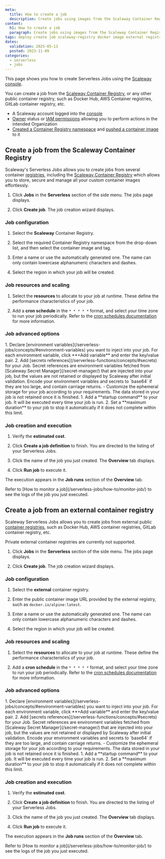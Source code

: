 ```yaml
---
meta:
  title: How to create a job
  description: Create jobs using images from the Scaleway Container Registry or from external public registries.
content:
  h1: How to create a job
  paragraph: Create jobs using images from the Scaleway Container Registry or from external public registries.
tags: deploy create job scaleway-registry docker image external registry public
dates:
  validation: 2025-05-13
  posted: 2023-11-09
categories:
  - serverless
  - jobs
---
```



This page shows you how to create Serverless Jobs using the [Scaleway console](https://console.scaleway.com/).

You can create a job from the [Scaleway Container Registry](/container-registry/quickstart/), or any other public container registry, such as Docker Hub, AWS Container registries, GitLab container registry, etc.

<Requirements />

- A Scaleway account logged into the [console](https://console.scaleway.com)
- [Owner](/iam/concepts/#owner) status or [IAM permissions](/iam/concepts/#permission) allowing you to perform actions in the intended Organization
- [Created a Container Registry namespace](/container-registry/how-to/create-namespace/) and [pushed a container image](/container-registry/how-to/push-images/) to it

## Create a job from the Scaleway Container Registry

Scaleway's Serverless Jobs allows you to create jobs from several container [registries](/container-registry/concepts/#registry), including the [Scaleway Container Registry](/container-registry/concepts/#container-registry) which allows you to store, secure and manage all your custom container images effortlessly.

1. Click **Jobs** in the **Serverless** section of the side menu. The jobs page displays.

2. Click **Create job**. The job creation wizard displays.

### Job configuration

1. Select the **Scaleway** Container Registry.

2. Select the required Container Registry namespace from the drop-down list, and then select the container image and tag.

3. Enter a name or use the automatically generated one. The name can only contain lowercase alphanumeric characters and dashes.

4. Select the region in which your job will be created.

### Job resources and scaling

1. Select the **resources** to allocate to your job at runtime. These define the performance characteristics of your job.

2. Add a **cron schedule** in the `* * * * *` format, and select your time zone to run your job periodically. Refer to the [cron schedules documentation](/serverless-jobs/reference-content/cron-schedules/) for more information.

### Job advanced options

<Tabs>
    <TabsTab label="Data">
    1. Declare [environment variables](/serverless-jobs/concepts/#environment-variables) you want to inject into your job. For each environment variable, click **+Add variable** and enter the key/value pair.
    2. Add [secrets references](/serverless-functions/concepts/#secrets) for your Job. Secret references are environment variables fetched from [Scaleway Secret Manager](/secret-manager/) that are injected into your job, but the values are not retained or displayed by Scaleway after initial validation. 
          <Message type="note">
          Encode your environment variables and secrets to `base64` if they are too large, and contain carriage returns.
          </Message>
    </TabsTab>
    <TabsTab label="Storage">
    - Customize the ephemeral storage for your job according to your requirements. The data stored in your job is not retained once it is finished. 
    </TabsTab>
    <TabsTab label="Execution">
    1. Add a **startup command** to your job. It will be executed every time your job is run.
    2. Set a **maximum duration** to your job to stop it automatically if it does not complete within this limit.
    </TabsTab>
</Tabs>

### Job creation and execution

1. Verify the **estimated cost**.

2. Click **Create a job definition** to finish. You are directed to the listing of your Serverless Jobs.

3. Click the name of the job you just created. The **Overview** tab displays.

4. Click **Run job** to execute it.

The execution appears in the **Job runs** section of the **Overview** tab.

<Message type="note">
  Refer to [How to monitor a job](/serverless-jobs/how-to/monitor-job/) to see the logs of the job you just executed.
</Message>

## Create a job from an external container registry

Scaleway Serverless Jobs allows you to create jobs from external public [container registries](/container-registry/concepts/#registry), such as Docker Hub, AWS container registries, GitLab container registry, etc.

Private external container registries are currently not supported.

<Message type="important">
<ContainerRegistryNote />
</Message>

1. Click **Jobs** in the **Serverless** section of the side menu. The jobs page displays.

2. Click **Create job**. The job creation wizard displays.

### Job configuration

1. Select the **external** container registry.

2. Enter the public container image URL provided by the external registry, such as `docker.io/alpine:latest`.

3. Enter a name or use the automatically generated one. The name can only contain lowercase alphanumeric characters and dashes.

4. Select the region in which your job will be created.

### Job resources and scaling

1. Select the **resources** to allocate to your job at runtime. These define the performance characteristics of your job.

2. Add a **cron schedule** in the `* * * * *` format, and select your time zone to run your job periodically. Refer to the [cron schedules documentation](/serverless-jobs/reference-content/cron-schedules/) for more information.

### Job advanced options

<Tabs>
    <TabsTab label="Data">
    1. Declare [environment variables](/serverless-jobs/concepts/#environment-variables) you want to inject into your job. For each environment variable, click **+Add variable** and enter the key/value pair.
    2. Add [secrets references](/serverless-functions/concepts/#secrets) for your Job. Secret references are environment variables fetched from [Scaleway Secret Manager](/secret-manager/) that are injected into your job, but the values are not retained or displayed by Scaleway after initial validation. 
          <Message type="note">
          Encode your environment variables and secrets to `base64` if they are too large, and contain carriage returns.
          </Message>
    </TabsTab>
    <TabsTab label="Storage">
    - Customize the ephemeral storage for your job according to your requirements. The data stored in your job is not retained once it is finished. 
    </TabsTab>
    <TabsTab label="Execution">
    1. Add a **startup command** to your job. It will be executed every time your job is run.
    2. Set a **maximum duration** to your job to stop it automatically if it does not complete within this limit.
    </TabsTab>
</Tabs>

### Job creation and execution

1. Verify the **estimated cost**.

2. Click **Create a job definition** to finish. You are directed to the listing of your Serverless Jobs.

3. Click the name of the job you just created. The **Overview** tab displays.

4. Click **Run job** to execute it.

The execution appears in the **Job runs** section of the **Overview** tab.

<Message type="note">
  Refer to [How to monitor a job](/serverless-jobs/how-to/monitor-job/) to see the logs of the job you just executed.
</Message>
